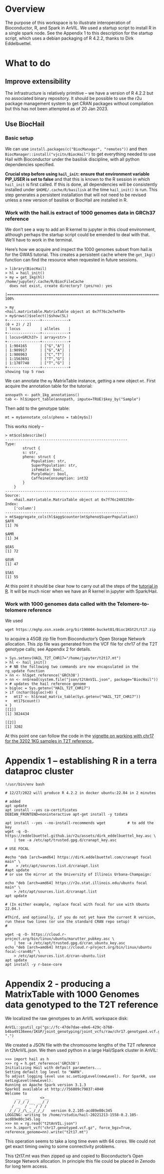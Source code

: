 # Overview
The purpose of this workspace is to illustrate interoperation of Bioconductor, R, and Spark in AnVIL.  We used
a startup script to install R in a single spark node.  See the Appendix 1 to this description for the startup script, which uses a debian packaging of R 4.2.2, thanks to Dirk Eddelbuettel.

# What to do

## Improve extensibility

The infrastructure is relatively primitive -- we have a version of R 4.2.2 but no associated binary repository.  It should be possible to use the r2u package management system to get CRAN packages without compilation but this has not been attempted as of 20 Jan 2023.

## Use BiocHail

### Basic setup

We can use `install.packages(c("BiocManager", "remotes"))` and then `BiocManager::install("vjcitn/BiocHail")` to get everything needed to use Hail with Bioconductor under the basilisk discipline, with all python dependencies specified.

**Crucial step before using `hail_init`: ensure that environment variable PIP_USER is set to false** and that this is known to the R session in which `hail_init` is first called.  If this is done, all dependencies will be consistently installed under `$HOME/.cache/R/basilisk` at the time `hail_init()` is run.  This step generates a persistent installation that will not need to be revised unless a new version of basilisk or BiocHail are installed in R.

### Work with the hail.is extract of 1000 genomes data in GRCh37 reference

We don't see a way to add an R kernel to jupyter in this cloud environment, although perhaps the startup script could be emended to deal with that.  We'll have to work in the terminal.

Here's how we acquire and inspect the 1000 genomes subset from hail.is for the GWAS tutorial.  This creates
a persistent cache where the `get_1kg()` function can find the resource when requested in future sessions.

```
> library(BiocHail)
> hl = hail_init()
> my = get_1kg(hl)
/home/jupyter/.cache/R/BiocFileCache
  does not exist, create directory? (yes/no): yes
  |======================================================================| 100%

> my
<hail.matrixtable.MatrixTable object at 0x7f76c2e7e4f0>
> my$rows()$select()$show(5L)
+---------------+------------+                                                                                              (0 + 2) / 2]
| locus         | alleles    |
+---------------+------------+
| locus<GRCh37> | array<str> |
+---------------+------------+
| 1:904165      | ["G","A"]  |
| 1:909917      | ["G","A"]  |
| 1:986963      | ["C","T"]  |
| 1:1563691     | ["T","G"]  |
| 1:1707740     | ["T","G"]  |
+---------------+------------+
showing top 5 rows
```
We can annotate the `my` MatrixTable instance, getting a new object `mt`.  First
acquire the annotation table for the tutorial:
```
annopath <- path_1kg_annotations()
tab <- hl$import_table(annopath, impute=TRUE)$key_by("Sample")
```
Then add to the genotype table:

```
mt = my$annotate_cols(pheno = tab[my$s])
```
This works nicely --
```
> mt$col$describe()
--------------------------------------------------------
Type:
        struct {
        s: str,
        pheno: struct {
            Population: str,
            SuperPopulation: str,
            isFemale: bool,
            PurpleHair: bool,
            CaffeineConsumption: int32
        }
    }
--------------------------------------------------------
Source:
    <hail.matrixtable.MatrixTable object at 0x7f76c2493250>
Index:
    ['column']
--------------------------------------------------------
> mt$aggregate_cols(hl$agg$counter(mt$pheno$SuperPopulation))
$AFR
[1] 76

$AMR
[1] 34

$EAS
[1] 72

$EUR
[1] 47

$SAS
[1] 55
```

At this point it should be clear how to carry out all the steps of the [tutorial in R](https://vjcitn.github.io/BiocHail/01_gwas_tut.html).  It will be much nicer when we have an R kernel in jupyter with Spark/Hail.

### Work with 1000 genomes data called with the Telomere-to-telomere reference


We used
```
wget https://mghp.osn.xsede.org/bir190004-bucket01/Bioc1KGt2t/t17.zip
```
to acquire a 45GB zip file from Bioconductor's Open Storage Network allocation.  This zip
file was generated from the VCF file for chr17 of the T2T genotype calls; see Appendix 2 for details.

```
> Sys.setenv(HAIL_T2T_CHR17="/home/jupyter/t2t17.mt")
> hl <- hail_init()
> # NB the following two commands are now encapsulated in the rg_update function
> nn <- hl$get_reference('GRCh38')
> nn <- nn$read(system.file("json/t2tAnVIL.json", package="BiocHail"))
> # updates the hail reference genome
> bigloc = Sys.getenv("HAIL_T2T_CHR17")
> if (nchar(bigloc)>0) {
+   mt17 <- hl$read_matrix_table(Sys.getenv("HAIL_T2T_CHR17"))
+   mt17$count()
+ }
[[1]]
[1] 3824434

[[2]]
[1] 3202
```

At this point one can follow the code in the [vignette on working with chr17 for the 3202
1KG samples in T2T reference.](https://vjcitn.github.io/BiocHail/02_large_t2t.html).

# Appendix 1 -- establishing R in a terra dataproc cluster
```
!/usr/bin/env bash

# 12/27/2022 will produce R 4.2.2 in docker ubuntu:22.04 in 2 minutes

# added
apt update
apt install --yes ca-certificates
DEBIAN_FRONTEND=noninteractive apt-get install -y tzdata

apt install --yes --no-install-recommends wget          # to add the key
wget -q -O- https://eddelbuettel.github.io/r2u/assets/dirk_eddelbuettel_key.asc \
    | tee -a /etc/apt/trusted.gpg.d/cranapt_key.asc

# USE FOCAL

#echo "deb [arch=amd64] https://dirk.eddelbuettel.com/cranapt focal main" \
#    > /etc/apt/sources.list.d/cranapt.list
#apt update
# or use the mirror at the University of Illinois Urbana-Champaign:

echo "deb [arch=amd64] https://r2u.stat.illinois.edu/ubuntu focal main" \
    > /etc/apt/sources.list.d/cranapt.list
apt update

# (In either example, replace focal with focal for use with Ubuntu 22.04.)

#Third, and optionally, if you do not yet have the current R version, run these two lines (or use the standard CRAN repo setup)
#

wget -q -O- https://cloud.r-project.org/bin/linux/ubuntu/marutter_pubkey.asc \
    | tee -a /etc/apt/trusted.gpg.d/cran_ubuntu_key.asc
echo "deb [arch=amd64] https://cloud.r-project.org/bin/linux/ubuntu focal-cran40/" \
    > /etc/apt/sources.list.d/cran-ubuntu.list
apt update
apt install -y r-base-core
```

# Appendix 2 - producing a MatrixTable with 1000 Genomes data genotyped to the T2T reference
We localized the raw genotypes to an AnVIL workspace disk:
```
AnVIL::gsutil_cp("gs://fc-47de7dae-e8e6-429c-b760-b4ba49136eee/1KGP/joint_genotyping/joint_vcfs/raw/chr17.genotyped.vcf.gz", ".")
```

We created a JSON file with the chromosome lengths of the T2T reference in t2tAnVIL.json.
We then used python in a large Hail/Spark cluster in AnVIL:
```
>>> import hail as h
>>> rg = h.get_reference('GRCh38')
Initializing Hail with default parameters...
Setting default log level to "WARN".
To adjust logging level use sc.setLogLevel(newLevel). For SparkR, use setLogLevel(newLevel).
Running on Apache Spark version 3.1.3
SparkUI available at http://756809c79837:4040
Welcome to
     __  __     <>__
    / /_/ /__  __/ /
   / __  / _ `/ / /
  /_/ /_/\_,_/_/_/   version 0.2.105-acd89e80c345
LOGGING: writing to /home/rstudio/hail-20221213-1558-0.2.105-acd89e80c345.log
>>> nn = rg.read("t2tAnVIL.json")
>>> h.import_vcf("chr17.genotyped.vcf.gz", force_bgz=True, reference_genome=nn).write("t2t17.mt")
```
This operation seems to take a long time even with 64 cores.  We
could not get exact timing owing to some connectivity problems.

This t2t17.mt was then zipped up and copied to Bioconductor's Open Storage Network allocation.  In principle this file could be placed in Zenodo for long term access.


